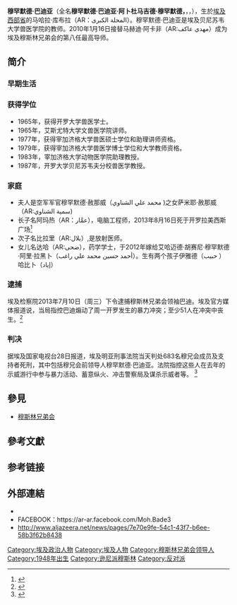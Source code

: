 {{Infobox officeholder
|name        =穆罕默德·巴迪亚<br />{{lang|ar|محمد بديع}}
|image       = Mohammed_Badiea.jpg
|office      = <small>[[穆斯林兄弟會|穆斯林兄弟會]]的现任總導師</small>
|president   = 
|term_start  = 2010年1月16日
|term_end    = 
|predecessor = {{le|马赫迪·阿卡非|Mohammed Mahdi Akef}}
|successor   = 
|birth_date  = {{Birth date and age|1948|08|07}}
|birth_place = {{flag|Kingdom of Egypt}}[[大邁哈萊|大邁哈萊]]
|death_date  = 
|death_place = 
| party = [[穆斯林兄弟會|穆斯林兄弟會]]
|religion    = [[伊斯兰教|逊尼派]]
|otherparty  = 
|alma_mater  = [[遜尼派|遜尼派]]
}}

'''穆罕默德·巴迪亚'''（全名'''穆罕默德·巴迪亚·阿卜杜马吉德·穆罕默德，'''{{lang-ar|<big>محمد بديع عبد المجيد محمد سامي </big>}}，{{lang-en|Mohammed Badie}}，{{bd|1948年|8月7日|}}），生於[[埃及|埃及]][[西部省|西部省]]的马哈拉·库布拉（AR：المحلة الكبرى）。穆罕默德·巴迪亚是埃及贝尼苏韦大学兽医学院的教师。2010年1月16日接替马赫迪·阿卡非（AR:مهدي عاكف）成为埃及穆斯林兄弟会的第八任最高导师。

== 简介 ==
=== 早期生活 ===
===获得学位===
*1965年，获得开罗大学兽医学士。 
*1965年，艾斯尤特大学文兽医学院讲师。 
*1977年，获得宰加济格大学兽医硕士学位和助理讲师资格。 
*1979年，获得宰加济格大学兽医学博士学位和大学教师资格。 
*1983年，宰加济格大学动物医学院助理教授。 
*1987年，开罗大学贝尼苏韦夫分校兽医学教授。

===家庭===
*夫人是空军军官穆罕默德·赦那威（محمد علي الشناوي )之女萨米耶·赦那威（AR:سمية الشناوي)
*长子名阿玛热（AR：عمَّار），电脑工程师，2013年8月16日死于开罗拉美西斯广场<ref>{{Cite web |url=http://www.aljazeera.net/news/pages/b6d9b0dc-bacd-454e-9b08-f0db6f770284 |title=存档副本 |accessdate=2014-05-02 |archive-date=2014-01-16 |archive-url=https://web.archive.org/web/20140116080243/http://aljazeera.net/news/pages/b6d9b0dc-bacd-454e-9b08-f0db6f770284 |dead-url=no }}</ref>
*次子名比拉里（AR:بلال）,是放射医师。
*女儿名达哈（AR:ضحى），药学学士，于2012年嫁给艾哈迈德·胡赛尼·穆罕默德·阿里·拉黑卜（أحمد حسين محمد علي راغب）。生有两个孩子伊雅德（حبيب ）哈比卜（إياد）

===逮捕===
埃及检察院2013年7月10日（周三）下令逮捕穆斯林兄弟会领袖巴迪。埃及官方媒体报道说，当局指控巴迪煽动了周一开罗发生的暴力冲突；至少51人在冲突中丧生。<ref>{{Cite web |url=http://www.bbc.co.uk/zhongwen/simp/world/2013/07/130710_egypt_badie_arrest.shtml |title=存档副本 |accessdate=2014-05-02 |archive-date=2013-07-25 |archive-url=https://web.archive.org/web/20130725024144/http://www.bbc.co.uk/zhongwen/simp/world/2013/07/130710_egypt_badie_arrest.shtml |dead-url=no }}</ref>

=== 判决 ===
据埃及国家电视台28日报道，埃及明亚刑事法院当天判处683名穆兄会成员及支持者死刑，其中包括穆兄会前领导人穆罕默德·巴迪亚。法院指控这些人在去年的示威游行中参与暴力活动、蓄意纵火、冲击警察局及谋杀示威者等。
<ref>{{Cite web |url=http://news.xinhuanet.com/world/2014-04/29/c_1110464158.htm |title=存档副本 |accessdate=2014-05-02 |archive-date=2014-05-05 |archive-url=https://web.archive.org/web/20140505150043/http://news.xinhuanet.com/world/2014-04/29/c_1110464158.htm |dead-url=no }}</ref>

==參見==
* [[穆斯林兄弟會|穆斯林兄弟会]]

==參考文獻==
{{refbegin}}

==参考链接==
<references/>

==外部連結==
* {{S-start}}
* FACEBOOK：https://ar-ar.facebook.com/Moh.Bade3
* http://www.aljazeera.net/news/pages/7e70e9fe-54c1-43f7-b6ee-58b3f62b8438 {{Wayback|url=http://www.aljazeera.net/news/pages/7e70e9fe-54c1-43f7-b6ee-58b3f62b8438 |date=20140502220234 }}

[[Category:埃及政治人物|Category:埃及政治人物]]
[[Category:埃及人物|Category:埃及人物]]
[[Category:穆斯林兄弟会领导人|Category:穆斯林兄弟会领导人]]
[[Category:1948年出生|Category:1948年出生]]
[[Category:逊尼派穆斯林|Category:逊尼派穆斯林]]
[[Category:反对派|Category:反对派]]